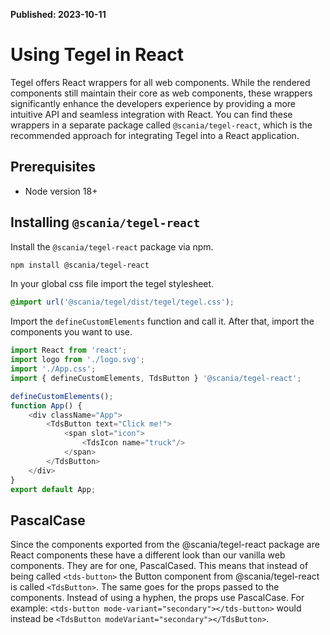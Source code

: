 
<Meta title="Getting Started/React" />

**Published: 2023-10-11**

# Using Tegel in React

Tegel offers React wrappers for all web components. While the rendered components still maintain their core as web components, these wrappers significantly enhance the developers experience by providing a more intuitive API and seamless integration with React. You can find these wrappers in a separate package called `@scania/tegel-react`, which is the recommended approach for integrating Tegel into a React application.

## Prerequisites

- Node version 18+

## Installing `@scania/tegel-react`

Install the `@scania/tegel-react` package via npm.

```bash
npm install @scania/tegel-react
```

In your global css file import the tegel stylesheet.

```css
@import url('@scania/tegel/dist/tegel/tegel.css');
```

Import the `defineCustomElements` function and call it. After that, import the components you want to use.

```typescript
import React from 'react';
import logo from './logo.svg';
import './App.css';
import { defineCustomElements, TdsButton } '@scania/tegel-react';

defineCustomElements();
function App() {
    <div className="App">
        <TdsButton text="Click me!">
            <span slot="icon">
                <TdsIcon name="truck"/>
            </span>
        </TdsButton>
    </div>
}
export default App;
```

## PascalCase

Since the components exported from the @scania/tegel-react package are React components these have a different look than our vanilla web components. They are for one, PascalCased. This means that instead of being called `<tds-button>` the Button component from @scania/tegel-react is called `<TdsButton>`. The same goes for the props passed to the components. Instead of using a hyphen, the props use PascalCase. For example: `<tds-button mode-variant="secondary"></tds-button>` would instead be `<TdsButton modeVariant="secondary"></TdsButton>`.
